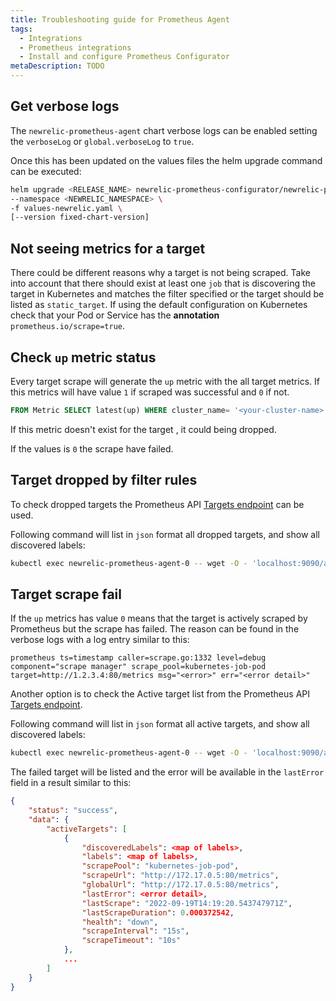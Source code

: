 ```yaml
---
title: Troubleshooting guide for Prometheus Agent
tags:
  - Integrations
  - Prometheus integrations
  - Install and configure Prometheus Configurator
metaDescription: TODO
---
```

## Get verbose logs

The `newrelic-prometheus-agent` chart verbose logs can be enabled setting the `verboseLog` or `global.verboseLog` to `true`.

Once this has been updated on the values files the helm upgrade command can be executed:
```bash
helm upgrade <RELEASE_NAME> newrelic-prometheus-configurator/newrelic-prometheus-agent \
--namespace <NEWRELIC_NAMESPACE> \
-f values-newrelic.yaml \
[--version fixed-chart-version]
```

## Not seeing metrics for a target

There could be different reasons why a target is not being scraped.
Take into account that there should exist at least one `job` that is discovering the target in Kubernetes and matches the filter specified or the target should be listed as `static_target`.
If using the default configuration on Kubernetes check that your Pod or Service has the **annotation** `prometheus.io/scrape=true`.

## Check `up` metric status

Every target scrape will generate the `up` metric with the all target metrics. If this metrics will have value `1` if scraped was successful and `0` if not.

```SQL
FROM Metric SELECT latest(up) WHERE cluster_name= '<your-cluster-name>' AND pod = '<target-pod-name>' TIMESERIES
```

If this metric doesn't exist for the target , it could being dropped.

If the values is `0` the scrape have failed.

## Target dropped by filter rules
To check dropped targets the Prometheus API [Targets endpoint](https://prometheus.io/docs/prometheus/latest/querying/api/#targets) can be used.

Following command will list in `json` format all dropped targets, and show all discovered labels:
```bash
kubectl exec newrelic-prometheus-agent-0 -- wget -O - 'localhost:9090/api/v1/targets?state=dropped' 2>/dev/null
```

## Target scrape fail

If the `up` metrics has value `0` means that the target is actively scraped by Prometheus but the scrape has failed. The reason can be found in the verbose logs with a  log entry similar to this:
```log
prometheus ts=timestamp caller=scrape.go:1332 level=debug component="scrape manager" scrape_pool=kubernetes-job-pod target=http://1.2.3.4:80/metrics msg="<error>" err="<error detail>"
```

Another option is to check the Active target list from the Prometheus API [Targets endpoint](https://prometheus.io/docs/prometheus/latest/querying/api/#targets).

Following command will list in `json` format all active targets, and show all discovered labels:
```bash
kubectl exec newrelic-prometheus-agent-0 -- wget -O - 'localhost:9090/api/v1/targets?state=active' 2>/dev/null
```

The failed target will be listed and the error will be available in the `lastError` field in a result similar to this:
```json
{
    "status": "success",
    "data": {
        "activeTargets": [
            {
                "discoveredLabels": <map of labels>,
                "labels": <map of labels>,
                "scrapePool": "kubernetes-job-pod",
                "scrapeUrl": "http://172.17.0.5:80/metrics",
                "globalUrl": "http://172.17.0.5:80/metrics",
                "lastError": <error detail>,
                "lastScrape": "2022-09-19T14:19:20.543747971Z",
                "lastScrapeDuration": 0.000372542,
                "health": "down",
                "scrapeInterval": "15s",
                "scrapeTimeout": "10s"
            },
            ...
        ]
    }
}
```
